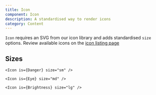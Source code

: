 ```yaml
---
title: Icon
component: Icon
description: A standardised way to render icons
category: Content
---
```


`Icon` requires an SVG from our icon library and adds standardised `size` options. Review available icons on the [icon listing page](/theme/icons)

## Sizes

```tsx live
<Icon is={Danger} size="sm" />
```

```tsx preview
<Icon is={Eye} size="md" />
```

```tsx preview
<Icon is={Brightness} size="lg" />
```
